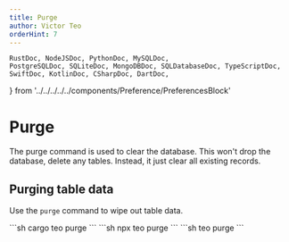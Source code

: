 ```yaml
---
title: Purge
author: Victor Teo
orderHint: 7
---
```


    RustDoc, NodeJSDoc, PythonDoc, MySQLDoc,
    PostgreSQLDoc, SQLiteDoc, MongoDBDoc, SQLDatabaseDoc, TypeScriptDoc,
    SwiftDoc, KotlinDoc, CSharpDoc, DartDoc,
} from '../../../../../components/Preference/PreferencesBlock'

# Purge

The purge command is used to clear the database. This won't drop the database,
delete any tables. Instead, it just clear all existing records.

## Purging table data

Use the `purge` command to wipe out table data.

<RustDoc>
```sh
cargo teo purge
```
</RustDoc>
<NodeJSDoc>
```sh
npx teo purge
```
</NodeJSDoc>
<PythonDoc>
```sh
teo purge
```
</PythonDoc>

<PrevNext />
